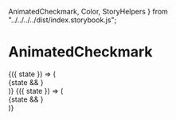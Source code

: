 
  AnimatedCheckmark,
  Color,
  StoryHelpers
} from "../../../../dist/index.storybook.js";

<Meta title="Components|AnimatedCheckmark" />

# AnimatedCheckmark

<Story name="AnimatedCheckmark">
  <div>
    <StoryHelpers.StateCtrl>
      {({ state }) => (
        <div
          className="flex justify-center items-center"
          style={{
            height: "8em",
            width: "14.6em",
            backgroundColor: Color.black
          }}
        >
          {state && <AnimatedCheckmark size="3em" />}
        </div>
      )}
    </StoryHelpers.StateCtrl>
    <StoryHelpers.Margin />
    <StoryHelpers.StateCtrl>
      {({ state }) => (
        <div
          className="flex justify-center items-center"
          style={{
            height: "8em",
            width: "14.6em",
            backgroundColor: Color.primary
          }}
        >
          {state && <AnimatedCheckmark size="3em" />}
        </div>
      )}
    </StoryHelpers.StateCtrl>
  </div>
</Story>

<Props of={AnimatedCheckmark} />
